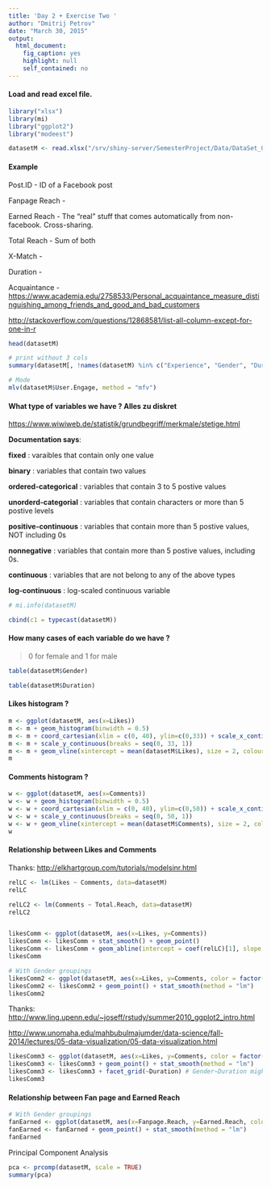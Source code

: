```yaml
---
title: 'Day 2 + Exercise Two '
author: "Dmitrij Petrov"
date: "March 30, 2015"
output:
  html_document:
    fig_caption: yes
    highlight: null
    self_contained: no
---
```


#### Load and read excel file.


```r

library("xlsx")
library(mi)
library("ggplot2")
library("modeest")

datasetM <- read.xlsx("/srv/shiny-server/SemesterProject/Data/DataSet_01.xlsx", sheetIndex = 1, endRow=277)
```

#### Example

Post.ID - ID of a Facebook post

Fanpage Reach -

Earned Reach - The "real" stuff that comes automatically from non-facebook. Cross-sharing. 

Total Reach - Sum of both

X-Match -

Duration - 

Acquaintance - <https://www.academia.edu/2758533/Personal_acquaintance_measure_distinguishing_among_friends_and_good_and_bad_customers>

<http://stackoverflow.com/questions/12868581/list-all-column-except-for-one-in-r>

```r
head(datasetM)

# print without 3 cols
summary(datasetM[, !names(datasetM) %in% c("Experience", "Gender", "Duration")])

# Mode
mlv(datasetM$User.Engage, method = "mfv")

```


#### What type of variables we have ? Alles zu diskret

<https://www.wiwiweb.de/statistik/grundbegriff/merkmale/stetige.html>

**Documentation says**:

**fixed** : varaibles that contain only one value

**binary** :  	variables that contain two values

**ordered-categorical** : variables that contain 3 to 5 postive values

**unorderd-categorial** : variables that contain characters or more than 5 postive levels

**positive-continuous** : variables that contain more than 5 postive values, NOT including 0s

**nonnegative** :  	variables that contain more than 5 postive values, including 0s.

**continuous** : 	variables that are not belong to any of the above types

**log-continuous** : 	log-scaled continuous variable

```r
# mi.info(datasetM)

cbind(c1 = typecast(datasetM))
```

#### How many cases of each variable do we have ? 

>  0 for female and 1 for male

```r
table(datasetM$Gender)

table(datasetM$Duration)

```

#### Likes histogram ?

```r
m <- ggplot(datasetM, aes(x=Likes))
m <- m + geom_histogram(binwidth = 0.5)
m <- m + coord_cartesian(xlim = c(0, 40), ylim=c(0,33)) + scale_x_continuous(breaks = seq(0, 40, 1)) 
m <- m + scale_y_continuous(breaks = seq(0, 33, 1))
m <- m + geom_vline(xintercept = mean(datasetM$Likes), size = 2, colour = "red")
m

```

#### Comments histogram ?

```r
w <- ggplot(datasetM, aes(x=Comments))
w <- w + geom_histogram(binwidth = 0.5)
w <- w + coord_cartesian(xlim = c(0, 40), ylim=c(0,50)) + scale_x_continuous(breaks = seq(0, 40, 1))
w <- w + scale_y_continuous(breaks = seq(0, 50, 1))
w <- w + geom_vline(xintercept = mean(datasetM$Comments), size = 2, colour = "red")
w
```

#### Relationship between Likes and Comments

Thanks: <http://elkhartgroup.com/tutorials/modelsinr.html>

```r
relLC <- lm(Likes ~ Comments, data=datasetM)
relLC

relLC2 <- lm(Comments ~ Total.Reach, data=datasetM)
relLC2


likesComm <- ggplot(datasetM, aes(x=Likes, y=Comments))
likesComm <- likesComm + stat_smooth() + geom_point()
likesComm <- likesComm + geom_abline(intercept = coef(relLC)[1], slope = coef(relLC)[2])
likesComm

# With Gender groupings
likesComm2 <- ggplot(datasetM, aes(x=Likes, y=Comments, color = factor(Gender)))
likesComm2 <- likesComm2 + geom_point() + stat_smooth(method = "lm")
likesComm2

```

Thanks: <http://www.ling.upenn.edu/~joseff/rstudy/summer2010_ggplot2_intro.html>

<http://www.unomaha.edu/mahbubulmajumder/data-science/fall-2014/lectures/05-data-visualization/05-data-visualization.html>

```r
likesComm3 <- ggplot(datasetM, aes(x=Likes, y=Comments, color = factor(Gender)))
likesComm3 <- likesComm3 + geom_point() + stat_smooth(method = "lm")
likesComm3 <- likesComm3 + facet_grid(~Duration) # Gender~Duration might be better too
likesComm3
```

#### Relationship between Fan page and Earned Reach


```r
# With Gender groupings
fanEarned <- ggplot(datasetM, aes(x=Fanpage.Reach, y=Earned.Reach, color = factor(Gender)))
fanEarned <- fanEarned + geom_point() + stat_smooth(method = "lm")
fanEarned
```

Principal Component Analysis

```r
pca <- prcomp(datasetM, scale = TRUE)
summary(pca)
```















